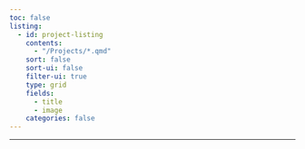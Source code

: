 ```yaml
---
toc: false
listing:
  - id: project-listing
    contents:
      - "/Projects/*.qmd"
    sort: false
    sort-ui: false
    filter-ui: true
    type: grid
    fields:
      - title
      - image
    categories: false
---
```





---

:::project-listing
:::


